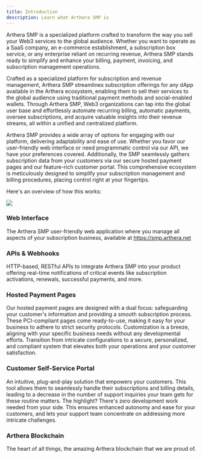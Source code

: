 ```yaml
---
title: Introduction
description: Learn what Arthera SMP is
---
```

Arthera SMP is a specialized platform crafted to transform the way you sell your Web3 services to the global audience.
Whether you want to operate as a SaaS company, an e-commerce establishment, a subscription box service, or any enterprise reliant on recurring revenue, Arthera SMP stands ready to simplify and enhance your billing, payment, invoicing, and subscription management operations.

Crafted as a specialized platform for subscription and revenue management, Arthera SMP streamlines subscription offerings for any dApp available in the Arthera ecosystem, enabling them to sell their services to the global audience using traditional payment methods and social-enabled wallets.
Through Arthera SMP, Web3 organizations can tap into the global user base and effortlessly automate recurring billing, automatic payments, oversee subscriptions, and acquire valuable insights into their revenue streams, all within a unified and centralized platform.

Arthera SMP provides a wide array of options for engaging with our platform, delivering adaptability and ease of use. Whether you favor our user-friendly web interface or need programmatic control via our API, we have your preferences covered. Additionally, the SMP seamlessly gathers subscription data from your customers via our secure hosted payment pages and our feature-rich customer portal. This comprehensive ecosystem is meticulously designed to simplify your subscription management and billing procedures, placing control right at your fingertips.

Here's an overview of how this works:

<img src="/img/smp1.png"/>

### Web Interface
The Arthera SMP user-friendly web application where you manage all aspects of your subscription business, available at https://smp.arthera.net

### APIs & Webhooks
HTTP-based, RESTful APIs to integrate Arthera SMP into your product offering real-time notifications of critical events like subscription activations, renewals, successful payments, and more.

### Hosted Payment Pages
Our hosted payment pages are designed with a dual focus: safeguarding your customer's information and providing a smooth subscription process.
These PCI-compliant pages come ready-to-use, making it easy for your business to adhere to strict security protocols.
Customization is a breeze, aligning with your specific business needs without any developmental efforts.
Transition from intricate configurations to a secure, personalized, and compliant system that elevates both your operations and your customer satisfaction.

### Customer Self-Service Portal
An intuitive, plug-and-play solution that empowers your customers.
This tool allows them to seamlessly handle their subscriptions and billing details, leading to a decrease in the number of support inquiries your team gets for these routine matters.
The highlight? There's zero development work needed from your side.
This ensures enhanced autonomy and ease for your customers, and lets your support team concentrate on addressing more intricate challenges.

### Arthera Blockchain
The heart of all things, the amazing Arthera blockchain that we are proud of.
